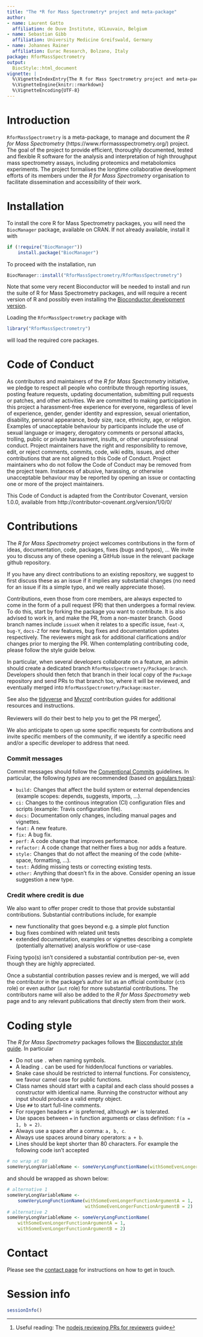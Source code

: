 ```yaml
---
title: "The *R for Mass Spectrometry* project and meta-package"
author:
- name: Laurent Gatto
  affiliation: de Duve Institute, UCLouvain, Belgium
- name: Sebastian Gibb
  affiliation: University Medicine Greifswald, Germany
- name: Johannes Rainer
  affiliation: Eurac Research, Bolzano, Italy
package: RforMassSpectrometry
output:
  BiocStyle::html_document
vignette: |
  %\VignetteIndexEntry{The R for Mass Spectrometry project and meta-package}
  %\VignetteEngine{knitr::rmarkdown}
  %\VignetteEncoding{UTF-8}
---
```


# Introduction

`RforMassSpectrometry` is a meta-package, to manage and document the
*R for Mass Spectrometry* (https://www.rformassspectrometry.org/)
project. The goal of the project to provide efficient, thoroughly
documented, tested and flexible R software for the analysis and
interpretation of high throughput mass spectrometry assays, including
proteomics and metabolomics experiments. The project formalises the
longtime collaborative development efforts of its members under the
*R for Mass Spectrometry* organisation to facilitate dissemination and
accessibility of their work.

# Installation

To install the core R for Mass Spectrometry packages, you will need
the `BiocManager` package, available on CRAN. If not already
available, install it with

```r
if (!require("BiocManager"))
    install.package("BiocManager")
```

To proceed with the installation, run

```r
BiocManager::install("RforMassSpectrometry/RforMassSpectrometry")
```

Note that some very recent Bioconductor will be needed to install and
run the suite of R for Mass Spectrometry packages, and will require a
recent version of R and possibly even installing the [Bioconductor
development
version](http://bioconductor.org/developers/how-to/useDevel/).


Loading the `RforMassSpectrometry` package with

```r
library("RforMassSpectrometry")
```

will load the required core packages.


# Code of Conduct

As contributors and maintainers of the *R for Mass Spectrometry*
initiative, we pledge to respect all people who contribute through
reporting issues, posting feature requests, updating documentation,
submitting pull requests or patches, and other activities. We are
committed to making participation in this project a harassment-free
experience for everyone, regardless of level of experience, gender,
gender identity and expression, sexual orientation, disability,
personal appearance, body size, race, ethnicity, age, or
religion. Examples of unacceptable behaviour by participants include
the use of sexual language or imagery, derogatory comments or personal
attacks, trolling, public or private harassment, insults, or other
unprofessional conduct. Project maintainers have the right and
responsibility to remove, edit, or reject comments, commits, code,
wiki edits, issues, and other contributions that are not aligned to
this Code of Conduct. Project maintainers who do not follow the Code
of Conduct may be removed from the project team. Instances of abusive,
harassing, or otherwise unacceptable behaviour may be reported by
opening an issue or contacting one or more of the project maintainers.

This Code of Conduct is adapted from the Contributor Covenant, version
1.0.0, available from http://contributor-covenant.org/version/1/0/0/

# Contributions

The *R for Mass Spectrometry* project welcomes contributions in the
form of ideas, documentation, code, packages, fixes (bugs and typos),
... We invite you to discuss any of these opening a GitHub issue in
the relevant package github repository.

If you have any direct contributions to an existing repository, we
suggest to first discuss these as an issue if it implies any
substantial changes (no need for an issue if its a simple typo, and we
really appreciate those). 

Contributions, even those from core members, are always expected to
come in the form of a pull request (PR) that then undergoes a formal
review. To do this, start by forking the package you want to
contribute. It is also advised to work in, and make the PR, from a
non-master branch. Good branch names include `issueX` when it relates
to a specific issue, `feat-X`, `bug-Y`, `docs-Z` for new features, bug
fixes and documentation updates respectively. The reviewers might ask
for additional clarifications and/or changes prior to merging the
PR. When contemplating contributing code, please follow the style
guide below.

In particular, when several developers collaborate on a feature, an
admin should create a dedicated branch
`RforMassSpectrometry/Package:branch`. Developers should then fetch
that branch in their local copy of the `Package` repository and send
PRs to that branch too, where it will be reviewed, and eventually
merged into `RforMassSpectrometry/Package:master`.


See also the
[tidyverse](https://github.com/tidyverse/.github/blob/master/CONTRIBUTING.md)
and
[Mycrof](https://github.com/MycroftAI/mycroft-core/blob/dev/.github/CONTRIBUTING.md)
contribution guides for additional resources and instructions.

Reviewers will do their best to help you to get the PR
merged^[Useful reading: The [nodejs reviewing PRs for
reviewers](https://github.com/nodejs/node/blob/master/doc/guides/contributing/pull-requests.md#reviewing-pull-requests)
guide].


We also anticipate to open up some specific requests for contributions
and invite specific members of the community, if we identify a specific
need and/or a specific developer to address that need.

### Commit messages {.unnumbered}

Commit messages should follow the [Conventional
Commits](https://www.conventionalcommits.org/en/v1.0.0-beta.4/#summary)
guidelines. In particular, the following *types* are recommended
(based on [angulars
types](https://github.com/angular/angular/blob/22b96b9/CONTRIBUTING.md#-commit-message-guidelines)):

- `build:` Changes that affect the build system or external
  dependencies (example scopes: depends, suggests, imports, ...).
- `ci:` Changes to the continous integration (CI) configuration files
  and scripts (example: Travis configuration file).
- `docs:` Documentation only changes, including manual pages and vignettes.
- `feat:` A new feature.
- `fix:` A bug fix.
- `perf:` A code change that improves performance.
- `refactor:` A code change that neither fixes a bug nor adds a
  feature.
- `style:` Changes that do not affect the meaning of the code
  (white-space, formatting, ...).
- `test:` Adding missing tests or correcting existing tests.
- `other:` Anything that doesn't fix in the above. Consider opening an
  issue suggestion a new type.


### Credit where credit is due  {.unnumbered}

We also want to offer proper credit to those that provide substantial
contributions. Substantial contributions include, for example

- new functionality that goes beyond e.g. a simple plot function
- bug fixes combined with related unit tests
- extended documentation, examples or vignettes describing a complete
  (potentially alternative) analysis workflow or use-case

Fixing typo(s) isn't considered a substantial contribution per-se,
even though they are highly appreciated.

Once a substantial contribution passes review and is merged, we will
add the contributor in the package's author list as an official
contributor (`ctb` role) or even author (`aut` role) for more
substantial contributions. The contributors name will also be added to
the *R for Mass Spectrometry* web page and to any relevant publications that
directly stem from their work.


# Coding style

The *R for Mass Spectrometry* packages follows the [Bioconductor style
guide](https://bioconductor.org/developers/how-to/coding-style/). In
particular

- Do not use `.` when naming symbols.
- A leading `.` can be used for hidden/local functions or variables.
- Snake case should be restricted to internal functions. For
  consistency, we favour camel case for public functions.
- Class names should start with a capital and each class should posses
  a constructor with identical name. Running the constructor without
  any input should produce a valid empty object.
- Use `##` to start full-line comments.
- For roxygen headers `#'` is preferred, although `##'` is tolerated.
- Use spaces between `=` in function arguments or class definition:
  `f(a = 1, b = 2)`.
- Always use a space after a comma: `a, b, c`.
- Always use spaces around binary operators: `a + b`.
- Lines should be kept shorter than 80 characters. For example the
  following code isn't accepted

```r
# no wrap at 80
someVeryLongVariableName <- someVeryLongFunctionName(withSomeEvenLongerFunctionArgumentA = 1, withSomeEvenLongerFunctionArgumentB = 2)
```

and should be wrapped as shown below:

```r
# alternative 1
someVeryLongVariableName <-
    someVeryLongFunctionName(withSomeEvenLongerFunctionArgumentA = 1,
                             withSomeEvenLongerFunctionArgumentB = 2)
# alternative 2
someVeryLongVariableName <- someVeryLongFunctionName(
    withSomeEvenLongerFunctionArgumentA = 1,
    withSomeEvenLongerFunctionArgumentB = 2)
```


# Contact

Please see the [contact
page](https://www.rformassspectrometry.org/contact/) for instructions
on how to get in touch.

# Session info {.unnumbered}

```r
sessionInfo()
```
